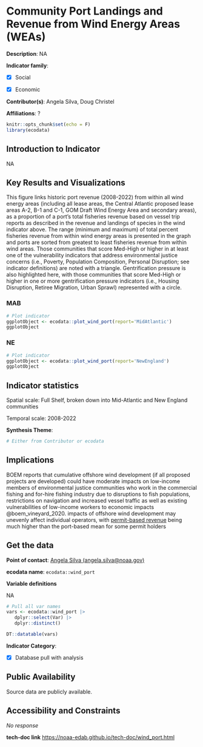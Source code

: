 # Community Port Landings and Revenue from Wind Energy Areas (WEAs) {#wind_port}

**Description**: NA

**Indicator family**: 

- [X] Social
- [X] Economic


**Contributor(s)**: Angela Silva, Doug Christel

**Affiliations**: ?

```{r echo=FALSE}
knitr::opts_chunk$set(echo = F)
library(ecodata)
```
## Introduction to Indicator
NA

## Key Results and Visualizations
This figure links historic port revenue (2008-2022) from within all wind energy areas (including all lease areas, the Central Atlantic proposed lease areas A-2, B-1 and C-1, GOM Draft Wind Energy Area and secondary areas), as a proportion of a port’s total fisheries revenue based on vessel trip reports as described in the revenue and landings of species in the wind indicator above. The range (minimum and maximum) of total percent fisheries revenue from within wind energy areas is presented in the graph and ports are sorted from greatest to least fisheries revenue from within wind areas. Those communities that score Med-High or higher in at least one of the vulnerability indicators that address environmental justice concerns (i.e., Poverty, Population Composition, Personal Disruption; see indicator definitions) are noted with a triangle. Gentrification pressure is also highlighted here, with those communities that score Med-High or higher in one or more gentrification pressure indicators (i.e., Housing Disruption, Retiree Migration, Urban Sprawl) represented with a circle.

### MAB

```{r plot_wind_portMAB}
# Plot indicator
ggplotObject <- ecodata::plot_wind_port(report='MidAtlantic')
ggplotObject
```

### NE

```{r plot_wind_portNE}
# Plot indicator
ggplotObject <- ecodata::plot_wind_port(report='NewEngland')
ggplotObject
```


## Indicator statistics 
Spatial scale: Full Shelf, broken down into Mid-Atlantic and New England communities

Temporal scale: 2008-2022

**Synthesis Theme**:




```{r autostats_wind_port}
# Either from Contributor or ecodata
```

## Implications
BOEM reports that cumulative offshore wind development (if all proposed projects are developed) could have moderate impacts on low-income members of environmental justice communities who work in the commercial fishing and for-hire fishing industry due to disruptions to fish populations, restrictions on navigation and increased vessel traffic as well as existing vulnerabilities of low-income workers to economic impacts @boem_vineyard_2020. impacts of offshore wind development may unevenly affect individual operators, with [permit-based revenue]([https://www.greateratlantic.fisheries.noaa.gov/ro/fso/reports/WIND/WIND_AREA_REPORTS/com/OCS_A_0486_Revolution_Wind_com.html#Percentage_of_Revenue_by_Permit](https://www.google.com/url?q=https://www.greateratlantic.fisheries.noaa.gov/ro/fso/reports/WIND/WIND_AREA_REPORTS/com/OCS_A_0486_Revolution_Wind_com.html%23Percentage_of_Revenue_by_Permit&sa=D&source=docs&ust=1707341641564496&usg=AOvVaw2ws51j_uyqjKtgIRFCpijd)) being much higher than the port-based mean for some permit holders

## Get the data

**Point of contact**: [Angela Silva (angela.silva@noaa.gov)](mailto:Angela Silva (angela.silva@noaa.gov)){.email}

**ecodata name**: `ecodata::wind_port`

**Variable definitions**

NA

```{r vars_wind_port}
# Pull all var names
vars <- ecodata::wind_port |>
   dplyr::select(Var) |>
   dplyr::distinct()

DT::datatable(vars)
```
**Indicator Category**:

- [X] Database pull with analysis


## Public Availability

Source data are publicly available.

## Accessibility and Constraints

_No response_

**tech-doc link**
<https://noaa-edab.github.io/tech-doc/wind_port.html>

